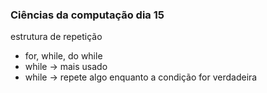 




### Ciências da computação dia 15

estrutura de repetição

-   for, while, do while
-   while → mais usado
-   while → repete algo enquanto a condição for verdadeira


